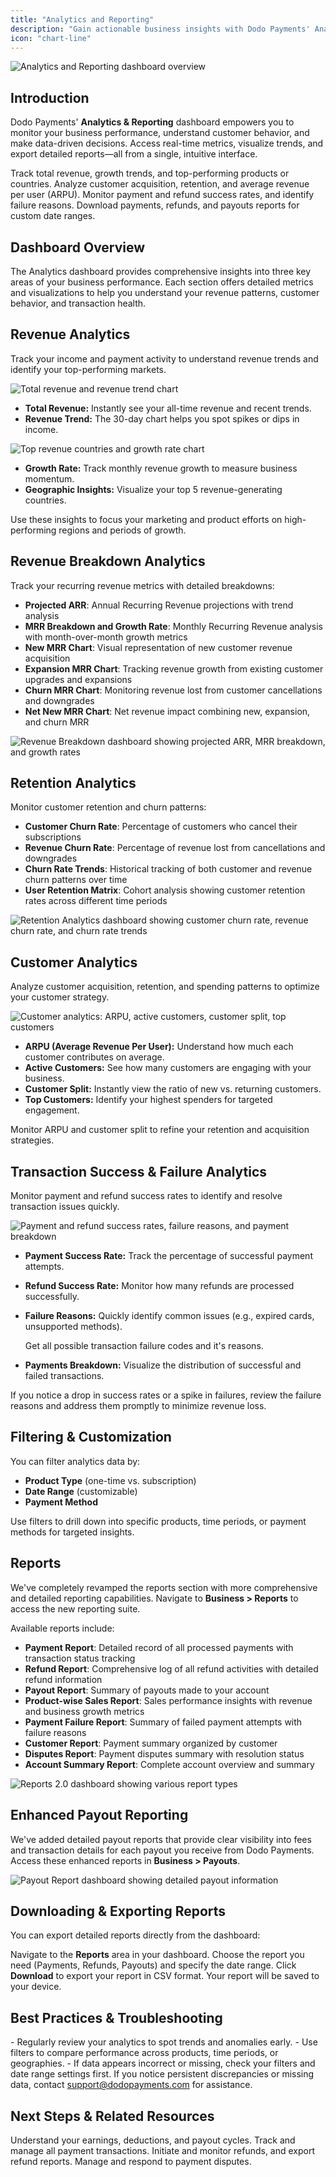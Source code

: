 ```yaml
---
title: "Analytics and Reporting"
description: "Gain actionable business insights with Dodo Payments' Analytics & Reporting dashboard. Learn to track revenue, customer trends, and transaction health, and download detailed reports."
icon: "chart-line"
---
```

<Frame>
  <img src="/images/cover-images/Analytics and Reporting.webp" alt="Analytics and Reporting dashboard overview" />
</Frame>

## Introduction

Dodo Payments' **Analytics & Reporting** dashboard empowers you to monitor your business performance, understand customer behavior, and make data-driven decisions. Access real-time metrics, visualize trends, and export detailed reports—all from a single, intuitive interface.

<CardGroup cols={2}>
<Card title="Revenue Insights" icon="chart-pie-simple">
Track total revenue, growth trends, and top-performing products or countries.
</Card>
<Card title="Customer Analytics" icon="users">
Analyze customer acquisition, retention, and average revenue per user (ARPU).
</Card>
<Card title="Transaction Health" icon="circle-check">
Monitor payment and refund success rates, and identify failure reasons.
</Card>
<Card title="Exportable Reports" icon="file-csv">
Download payments, refunds, and payouts reports for custom date ranges.
</Card>
</CardGroup>


## Dashboard Overview

The Analytics dashboard provides comprehensive insights into three key areas of your business performance. Each section offers detailed metrics and visualizations to help you understand your revenue patterns, customer behavior, and transaction health.

## Revenue Analytics

Track your income and payment activity to understand revenue trends and identify your top-performing markets.

<Frame caption="Total revenue and 30-day trend">
  <img src="/images/analytics/revenue.png" alt="Total revenue and revenue trend chart" />
</Frame>

- **Total Revenue:** Instantly see your all-time revenue and recent trends.
- **Revenue Trend:** The 30-day chart helps you spot spikes or dips in income.

<Frame caption="Top 5 revenue-generating countries and growth rate">
  <img src="/images/analytics/revenue-2.png" alt="Top revenue countries and growth rate chart" />
</Frame>

- **Growth Rate:** Track monthly revenue growth to measure business momentum.
- **Geographic Insights:** Visualize your top 5 revenue-generating countries.

<Tip>
Use these insights to focus your marketing and product efforts on high-performing regions and periods of growth.
</Tip>

## Revenue Breakdown Analytics

Track your recurring revenue metrics with detailed breakdowns:

- **Projected ARR**: Annual Recurring Revenue projections with trend analysis
- **MRR Breakdown and Growth Rate**: Monthly Recurring Revenue analysis with month-over-month growth metrics  
- **New MRR Chart**: Visual representation of new customer revenue acquisition
- **Expansion MRR Chart**: Tracking revenue growth from existing customer upgrades and expansions
- **Churn MRR Chart**: Monitoring revenue lost from customer cancellations and downgrades
- **Net New MRR Chart**: Net revenue impact combining new, expansion, and churn MRR

<Frame>
  <img src="/images/analytics/revenue-breakdown.png" alt="Revenue Breakdown dashboard showing projected ARR, MRR breakdown, and growth rates" />
</Frame>

## Retention Analytics

Monitor customer retention and churn patterns:

- **Customer Churn Rate**: Percentage of customers who cancel their subscriptions
- **Revenue Churn Rate**: Percentage of revenue lost from cancellations and downgrades
- **Churn Rate Trends**: Historical tracking of both customer and revenue churn patterns over time
- **User Retention Matrix**: Cohort analysis showing customer retention rates across different time periods

<Frame>
  <img src="/images/analytics/retention.png" alt="Retention Analytics dashboard showing customer churn rate, revenue churn rate, and churn rate trends" />
</Frame>

## Customer Analytics

Analyze customer acquisition, retention, and spending patterns to optimize your customer strategy.

<Frame caption="ARPU, active customers, customer split, and top customers">
  <img src="/images/analytics/customer.png" alt="Customer analytics: ARPU, active customers, customer split, top customers" />
</Frame>

- **ARPU (Average Revenue Per User):** Understand how much each customer contributes on average.
- **Active Customers:** See how many customers are engaging with your business.
- **Customer Split:** Instantly view the ratio of new vs. returning customers.
- **Top Customers:** Identify your highest spenders for targeted engagement.

<Tip>
Monitor ARPU and customer split to refine your retention and acquisition strategies.
</Tip>

## Transaction Success & Failure Analytics

Monitor payment and refund success rates to identify and resolve transaction issues quickly.

<Frame caption="Payment/refund success rates, failure reasons, and payment breakdown">
  <img src="/images/analytics/success-rate.png" alt="Payment and refund success rates, failure reasons, and payment breakdown" />
</Frame>

- **Payment Success Rate:** Track the percentage of successful payment attempts.
- **Refund Success Rate:** Monitor how many refunds are processed successfully.
- **Failure Reasons:** Quickly identify common issues (e.g., expired cards, unsupported methods).
  
  <Card title="Transaction Failure Reference" icon="circle-exclamation" href="/api-reference/transaction-failures">
    Get all possible transaction failure codes and it's reasons.
  </Card>
- **Payments Breakdown:** Visualize the distribution of successful and failed transactions.

<Warning>
If you notice a drop in success rates or a spike in failures, review the failure reasons and address them promptly to minimize revenue loss.
</Warning>

## Filtering & Customization

You can filter analytics data by:
- **Product Type** (one-time vs. subscription)
- **Date Range** (customizable)
- **Payment Method**

<Tip>
Use filters to drill down into specific products, time periods, or payment methods for targeted insights.
</Tip>

## Reports

We've completely revamped the reports section with more comprehensive and detailed reporting capabilities. Navigate to **Business > Reports** to access the new reporting suite.

Available reports include:

- **Payment Report**: Detailed record of all processed payments with transaction status tracking
- **Refund Report**: Comprehensive log of all refund activities with detailed refund information
- **Payout Report**: Summary of payouts made to your account
- **Product-wise Sales Report**: Sales performance insights with revenue and business growth metrics
- **Payment Failure Report**: Summary of failed payment attempts with failure reasons
- **Customer Report**: Payment summary organized by customer
- **Disputes Report**: Payment disputes summary with resolution status
- **Account Summary Report**: Complete account overview and summary

<Frame>
  <img src="/images/analytics/reports.png" alt="Reports 2.0 dashboard showing various report types" />
</Frame>

## Enhanced Payout Reporting

We've added detailed payout reports that provide clear visibility into fees and transaction details for each payout you receive from Dodo Payments. Access these enhanced reports in **Business > Payouts**.

<Frame>
  <img src="/images/analytics/payout.png" alt="Payout Report dashboard showing detailed payout information" />
</Frame>

## Downloading & Exporting Reports

You can export detailed reports directly from the dashboard:

<Steps>
<Step title="Open the Reports Section">
Navigate to the <strong>Reports</strong> area in your dashboard.
</Step>
<Step title="Select Report Type & Date Range">
Choose the report you need (Payments, Refunds, Payouts) and specify the date range.
</Step>
<Step title="Download the Report">
Click <strong>Download</strong> to export your report in CSV format.
<Check>
Your report will be saved to your device.
</Check>
</Step>
</Steps>


## Best Practices & Troubleshooting

<Tip>
- Regularly review your analytics to spot trends and anomalies early.
- Use filters to compare performance across products, time periods, or geographies.
- If data appears incorrect or missing, check your filters and date range settings first.
</Tip>

<Warning>
If you notice persistent discrepancies or missing data, contact <a href="mailto:support@dodopayments.com">support@dodopayments.com</a> for assistance.
</Warning>

## Next Steps & Related Resources

<CardGroup cols={2}>
<Card title="Account Summary & Payout Wallet" icon="wallet" href="/features/account-summary-payout-wallet">
Understand your earnings, deductions, and payout cycles.
</Card>
<Card title="Payments" icon="money-bill-transfer" href="/features/transactions/payments">
Track and manage all payment transactions.
</Card>
<Card title="Refunds" icon="rotate-left" href="/features/transactions/refunds">
Initiate and monitor refunds, and export refund reports.
</Card>
<Card title="Disputes" icon="circle-exclamation" href="/features/transactions/disputes">
Manage and respond to payment disputes.
</Card>
</CardGroup>